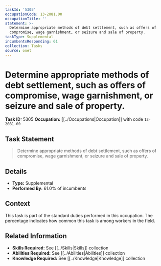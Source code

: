 ```yaml
---
taskId: '5305'
occupationCode: 13-2081.00
occupationTitle: ''
statement: >-
  Determine appropriate methods of debt settlement, such as offers of
  compromise, wage garnishment, or seizure and sale of property.
taskType: Supplemental
incumbentsResponding: 61
collection: Tasks
source: onet
---
```

# Determine appropriate methods of debt settlement, such as offers of compromise, wage garnishment, or seizure and sale of property.

**Task ID:** 5305
**Occupation:** [[../Occupations|Occupation]] with code `13-2081.00`

## Task Statement

> Determine appropriate methods of debt settlement, such as offers of compromise, wage garnishment, or seizure and sale of property.

## Details

- **Type:** Supplemental
- **Performed By:** 61.0% of incumbents

## Context

This task is part of the standard duties performed in this occupation. The percentage indicates how common this task is among workers in the field.

## Related Information

- **Skills Required:** See [[../Skills|Skills]] collection
- **Abilities Required:** See [[../Abilities|Abilities]] collection
- **Knowledge Required:** See [[../Knowledge|Knowledge]] collection
